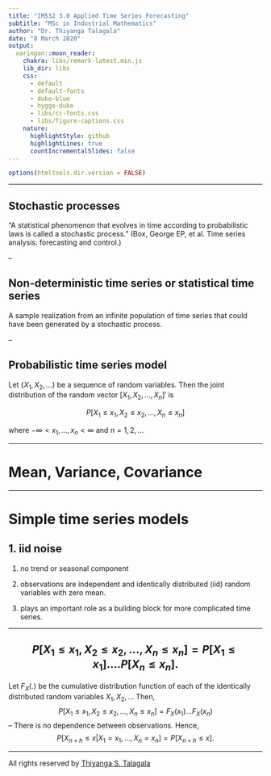 ```yaml
---
title: "IM532 3.0 Applied Time Series Forecasting"
subtitle: "MSc in Industrial Mathematics"
author: "Dr. Thiyanga Talagala"
date: "8 March 2020"
output:
  xaringan::moon_reader:
    chakra: libs/remark-latest.min.js
    lib_dir: libs
    css: 
      - default
      - default-fonts
      - duke-blue
      - hygge-duke
      - libs/cc-fonts.css
      - libs/figure-captions.css
    nature:
      highlightStyle: github
      highlightLines: true
      countIncrementalSlides: false
---
```

```r
options(htmltools.dir.version = FALSE)
```

---

## Stochastic processes

"A statistical phenomenon that evolves in time according to probabilistic laws is called a stochastic process." (Box, George EP, et al. Time series analysis: forecasting and control.)

--
 
##  Non-deterministic time series or statistical time series

A sample realization from an infinite population of time series that could have been generated by a stochastic process. 

--

## Probabilistic time series model 

Let $\{X_1, X_2, ...\}$ be a sequence of random variables. Then the joint distribution of the random vector $[X_1, X_2, ..., X_n]'$ is 

$$P[X_1 \le x_1, X_2 \le x_2, ..., X_n \le x_n]$$
 

where $-\infty < x_1, ..., x_n < \infty$ and $n = 1, 2, ...$

---

# Mean, Variance, Covariance




---

# Simple time series models

## 1. iid noise

1. no trend or seasonal component

2. observations are independent and identically distributed (iid) random variables with zero mean. 

3. plays an important role as a building block for more complicated time series.

---------------------------------------------------------------------------------

$$P[X_1 \le x_1, X_2 \le x_2, ..., X_n \le x_n] = P[X_1 \le x_1]....P[X_n \le x_n].$$
--
Let $F_X(.)$ be the cumulative distribution function of each of the identically distributed random variables $X_1, X_2, ...$ Then, 
$$P[X_1 \le x_1, X_2 \le x_2, ..., X_n \le x_n] = F_X(x_1)...F_X(x_n)$$
--
There is no dependence between observations. Hence,
$$P[X_{n+h} \le x|X_1=x_1, ..., X_n=x_n] = P[X_{n+h} \le x].$$




---

All rights reserved by [Thiyanga S. Talagala](https://thiyanga.netlify.com/)
